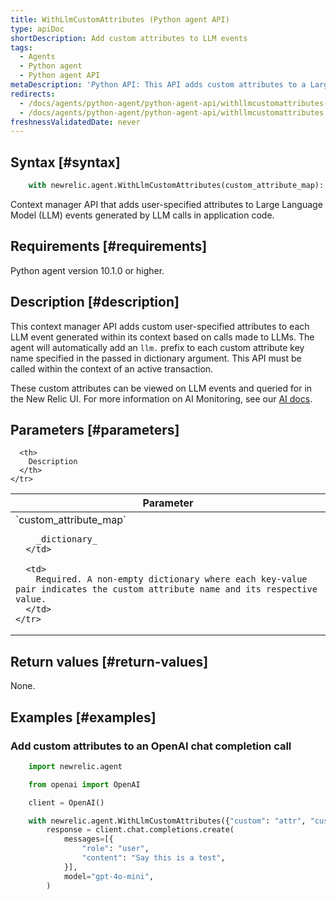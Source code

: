 ```yaml
---
title: WithLlmCustomAttributes (Python agent API)
type: apiDoc
shortDescription: Add custom attributes to LLM events
tags:
  - Agents
  - Python agent
  - Python agent API
metaDescription: 'Python API: This API adds custom attributes to a Large Language Model (LLM) events generated in AI applications.'
redirects:
  - /docs/agents/python-agent/python-agent-api/withllmcustomattributes-python-agent-api
  - /docs/agents/python-agent/python-agent-api/withllmcustomattributes
freshnessValidatedDate: never
---
```


## Syntax [#syntax]

```py
    with newrelic.agent.WithLlmCustomAttributes(custom_attribute_map):
```

Context manager API that adds user-specified attributes to Large Language Model (LLM) events generated by LLM calls in application code.

## Requirements [#requirements]

Python agent version 10.1.0 or higher.

## Description [#description]

This context manager API adds custom user-specified attributes to each LLM event generated within its context based on calls made to LLMs.
The agent will automatically add an `llm.` prefix to each custom attribute key name specified in the passed in dictionary argument.
This API must be called within the context of an active transaction.

These custom attributes can be viewed on LLM events and queried for in the New Relic UI. For more information on AI Monitoring, see our [AI docs](https://docs.newrelic.com/docs/ai-monitoring/intro-to-ai-monitoring/).


## Parameters [#parameters]

<table>
  <thead>
    <tr>
      <th width="25%">
        Parameter
      </th>

      <th>
        Description
      </th>
    </tr>
  </thead>

  <tbody>
    <tr>
      <td>
        `custom_attribute_map`

        _dictionary_
      </td>

      <td>
        Required. A non-empty dictionary where each key-value pair indicates the custom attribute name and its respective value.
      </td>
    </tr>
  </tbody>
</table>

## Return values [#return-values]

None.

## Examples [#examples]

### Add custom attributes to an OpenAI chat completion call


````py
    import newrelic.agent

    from openai import OpenAI

    client = OpenAI()

    with newrelic.agent.WithLlmCustomAttributes({"custom": "attr", "custom1": "attr1"}):
        response = client.chat.completions.create(
            messages=[{
                "role": "user",
                "content": "Say this is a test",
            }],
            model="gpt-4o-mini",
        )
````
